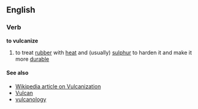 ==English==
===Verb===
'''to vulcanize'''
#to treat [[rubber]] with [[heat]] and (usually) [[sulphur]] to harden it and make it more [[durable]]

====See also====
*[[en:vulcanization|Wikipedia article on Vulcanization]]
*[[Vulcan]]
*[[vulcanology]]